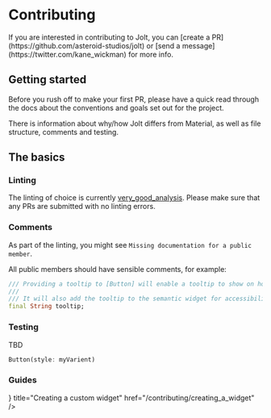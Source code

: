 
# Contributing

<Callout emoji="⚡" type="jolt">
  If you are interested in contributing to Jolt, you can [create a PR](https://github.com/asteroid-studios/jolt) or [send a message](https://twitter.com/kane_wickman) for more info.
</Callout>

## Getting started

Before you rush off to make your first PR, please have a quick read through the docs about the conventions and goals set out for the project.

There is information about why/how Jolt differs from Material, as well as file structure, comments and testing.

## The basics

### Linting

The linting of choice is currently [very_good_analysis](https://pub.dev/packages/very_good_analysis). Please make sure that any PRs are submitted with no linting errors.

### Comments

As part of the linting, you might see `Missing documentation for a public member`. 

All public members should have sensible comments, for example:

``` dart
/// Providing a tooltip to [Button] will enable a tooltip to show on hover or long press.
///
/// It will also add the tooltip to the semantic widget for accessibility.
final String tooltip;
```


### Testing

TBD


```dart
Button(style: myVarient)

```

### Guides



<Cards>
  <Card icon={<PencilCircle weight="duotone" size='32' />}  title="Creating a custom widget" href="/contributing/creating_a_widget" />
</Cards>

